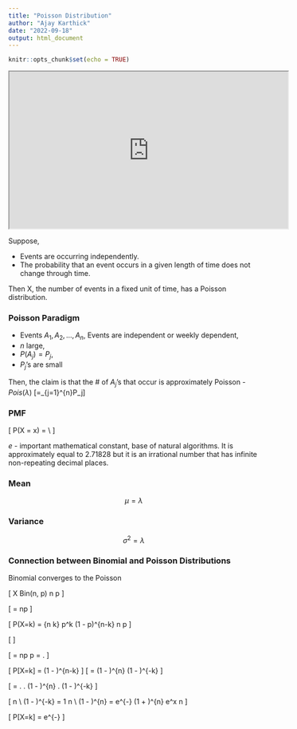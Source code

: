```yaml
---
title: "Poisson Distribution"
author: "Ajay Karthick"
date: "2022-09-18"
output: html_document
---
```


```r
knitr::opts_chunk$set(echo = TRUE)
```


<iframe  width="560" height="315" src="https://www.youtube.com/embed/TD1N4hxqMzY" data-external= "1" > </iframe>

Suppose,

* Events are occurring independently.
* The probability that an event occurs in a given length of time does not change through time.

Then X, the number of events in a fixed unit of time, has a Poisson distribution.

### Poisson Paradigm

* Events $A_1, A_2, ...,A_n$, Events are independent or weekly dependent,
* $n$ large,
* $P(A_j)=P_j\text{, }$
* $P_j$'s are small

Then, the claim is that the # of $A_j$'s that occur is approximately Poisson - $Pois(\lambda)$
\[\lambda=\sum_{j=1}^{n}P_j\]

### PMF

\[
P(X = x) = \frac{\lambda^x e^{-\lambda}}{x!} \\
\text{ for x = 0, 1, 2,...}
\]

$e$ - important mathematical constant, base of natural algorithms. It is approximately equal to 2.71828 but it is an irrational number that has infinite non-repeating decimal places.


### Mean

$$\mu = \lambda$$

### Variance

$$\sigma^2 =\lambda$$


### Connection between Binomial and Poisson Distributions

Binomial converges to the Poisson

\[
X \sim Bin(n, p) \text{, let } n \rightarrow \infty \text{, } p \rightarrow 0 \text{, }
\]

\[
\lambda = np \text{ is held constant. So, p is going to 0 at the same rate as n is going to infinity.} 
\]

\[
\text{find what happens to }P(X=k) = {n \choose k} p^k (1 - p)^{n-k} \text{, k is fixed to look at the one specific value for the PMF since } n \rightarrow \infty \text{ and } p \rightarrow 0
\]

\[
\text{Let's write everything in terms of n.} 
\]

\[
\text{Since, } \lambda = np \implies p = \frac{\lambda}{n}.
\]


\[
\text{So, } P[X=k] = \frac{n . (n-1) . (n-2) . .... (n-k+1)}{k!} \frac{\lambda^k}{n^k} \biggl(1 - \frac{\lambda}{n} \biggr)^{n-k} 
\]
\[
= \frac{n . (n-1) . (n-2) . .... (n-k+1)}{k!} \frac{\lambda^k}{n^k} \biggl(1 - \frac{\lambda}{n} \biggr)^{n} \biggl(1 - \frac{\lambda}{n} \biggr)^{-k}
\]

\[
= \frac{\lambda^k}{k!} . \frac{n . (n-1) . (n-2) . .... (n-k+1)}{n^k} . \biggl(1 - \frac{\lambda}{n} \biggr)^{n} . \biggl(1 - \frac{\lambda}{n} \biggr)^{-k}
\]

\[
\text{Here, } \frac{n . (n-1) . (n-2) . .... (n-k+1)}{n^k} \approx 1 \text{ since } n \rightarrow \infty \\
\text{And, } \biggl(1 - \frac{\lambda}{n} \biggr)^{-k} = 1 \text{ since }n \rightarrow \infty \\
\text{And, } \biggl(1 - \frac{\lambda}{n} \biggr)^{n} = e^{-\lambda} \text{ since } \biggl(1 + \frac{x}{n} \biggr)^{n} \rightarrow e^x \text{ as } n \rightarrow \infty
\]

\[
\text{So, } P[X=k] = \frac{\lambda^k}{k!} e^{-\lambda}
\]
